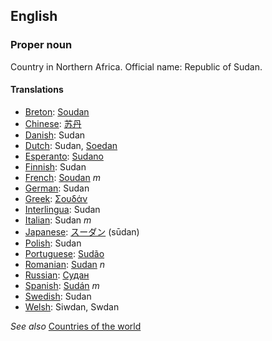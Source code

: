 ==English==

===Proper noun===

Country in Northern Africa. Official name: Republic of Sudan.

====Translations====

*[[Breton]]: [[Soudan]]
*[[Chinese]]: [[苏丹]]
*[[Danish]]: Sudan
*[[Dutch]]: Sudan, [[Soedan]]
*[[Esperanto]]: [[Sudano]]
*[[Finnish]]: Sudan
*[[French]]: [[Soudan]] ''m''
*[[German]]: Sudan
*[[Greek]]: [[Σουδάν]]
*[[Interlingua]]: Sudan
*[[Italian]]: Sudan ''m''
*[[Japanese]]: [[スーダン]] (sūdan)
*[[Polish]]: Sudan
*[[Portuguese]]: [[Sudão]]
*[[Romanian]]: [[Sudan]] ''n''
*[[Russian]]: [[Судан]]
*[[Spanish]]: [[Sudán]] ''m''
*[[Swedish]]: Sudan
*[[Welsh]]: Siwdan, Swdan

''See also'' [[Countries of the world]]